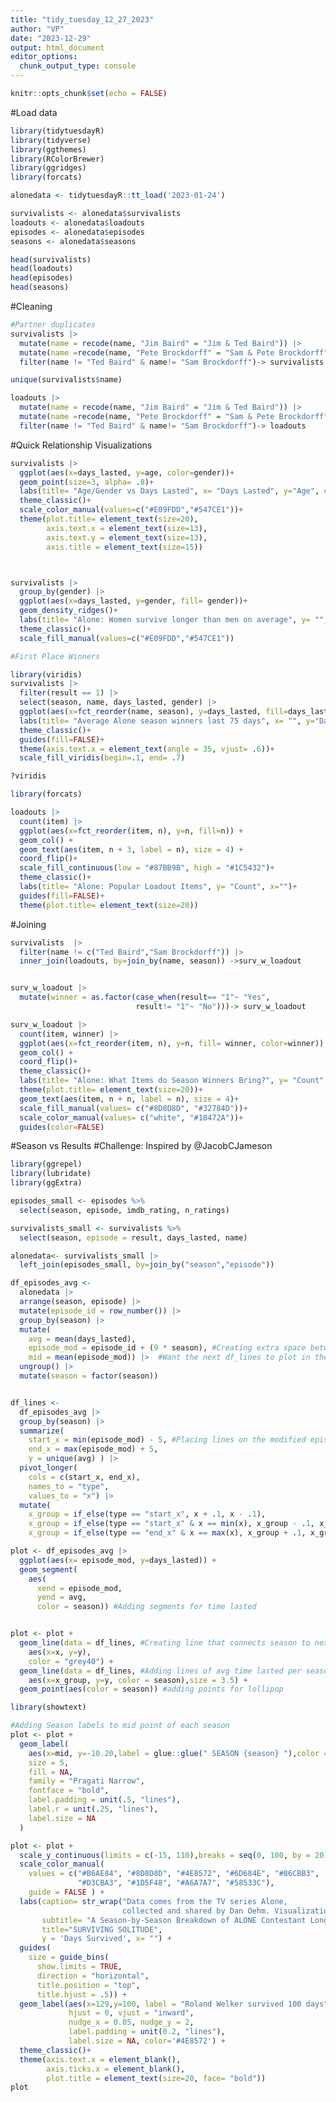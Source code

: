 ```yaml
---
title: "tidy_tuesday_12_27_2023"
author: "VP"
date: "2023-12-29"
output: html_document
editor_options: 
  chunk_output_type: console
---
```


```r
knitr::opts_chunk$set(echo = FALSE)
```

#Load data
```r
library(tidytuesdayR)
library(tidyverse)
library(ggthemes)
library(RColorBrewer)
library(ggridges)
library(forcats)

alonedata <- tidytuesdayR::tt_load('2023-01-24')

survivalists <- alonedata$survivalists
loadouts <- alonedata$loadouts
episodes <- alonedata$episodes
seasons <- alonedata$seasons

head(survivalists)
head(loadouts)
head(episodes)
head(seasons)
```

#Cleaning
```r
#Partner duplicates
survivalists |> 
  mutate(name = recode(name, "Jim Baird" = "Jim & Ted Baird")) |> 
  mutate(name =recode(name, "Pete Brockdorff" = "Sam & Pete Brockdorff")) |> 
  filter(name != "Ted Baird" & name!= "Sam Brockdorff")-> survivalists

unique(survivalists$name)

loadouts |> 
  mutate(name = recode(name, "Jim Baird" = "Jim & Ted Baird")) |> 
  mutate(name =recode(name, "Pete Brockdorff" = "Sam & Pete Brockdorff")) |> 
  filter(name != "Ted Baird" & name!= "Sam Brockdorff")-> loadouts
```



#Quick Relationship Visualizations
```r
survivalists |> 
  ggplot(aes(x=days_lasted, y=age, color=gender))+ 
  geom_point(size=3, alpha= .8)+
  labs(title= "Age/Gender vs Days Lasted", x= "Days Lasted", y="Age", color= "Gender")+
  theme_classic()+
  scale_color_manual(values=c("#E09FDD","#547CE1"))+
  theme(plot.title= element_text(size=20),
        axis.text.x = element_text(size=13),
        axis.text.y = element_text(size=13),
        axis.title = element_text(size=15))



survivalists |> 
  group_by(gender) |> 
  ggplot(aes(x=days_lasted, y=gender, fill= gender))+ 
  geom_density_ridges()+
  labs(title= "Alone: Women survive longer than men on average", y= "", x=" Days Lasted", fill= "Gender")+
  theme_classic()+
  scale_fill_manual(values=c("#E09FDD","#547CE1"))

#First Place Winners

library(viridis)
survivalists |> 
  filter(result == 1) |> 
  select(season, name, days_lasted, gender) |> 
  ggplot(aes(x=fct_reorder(name, season), y=days_lasted, fill=days_lasted)) + geom_col()+
  labs(title= "Average Alone season winners last 75 days", x= "", y="Days Lasted", subtitle="Roland Welker of season 7 sets record with 100 day wilderness stint")+
  theme_classic()+
  guides(fill=FALSE)+
  theme(axis.text.x = element_text(angle = 35, vjust= .6))+
  scale_fill_viridis(begin=.1, end= .7)

?viridis

library(forcats)

loadouts |>
  count(item) |> 
  ggplot(aes(x=fct_reorder(item, n), y=n, fill=n)) +
  geom_col() +
  geom_text(aes(item, n + 3, label = n), size = 4) +
  coord_flip()+
  scale_fill_continuous(low = "#87BB9B", high = "#1C5432")+
  theme_classic()+
  labs(title= "Alone: Popular Loadout Items", y= "Count", x="")+
  guides(fill=FALSE)+
  theme(plot.title= element_text(size=20))

```

#Joining
```r
survivalists  |> 
  filter(name != c("Ted Baird","Sam Brockdorff")) |> 
  inner_join(loadouts, by=join_by(name, season)) ->surv_w_loadout


surv_w_loadout |> 
  mutate(winner = as.factor(case_when(result== "1"~ "Yes",
                            result!= "1"~ "No")))-> surv_w_loadout

surv_w_loadout |>
  count(item, winner) |> 
  ggplot(aes(x=fct_reorder(item, n), y=n, fill= winner, color=winner)) +
  geom_col() +
  coord_flip()+
  theme_classic()+
  labs(title= "Alone: What Items do Season Winners Bring?", y= "Count", x="", fill= "Season Winner")+
  theme(plot.title= element_text(size=20))+
  geom_text(aes(item, n + n, label = n), size = 4)+
  scale_fill_manual(values= c("#8D8D8D", "#32784D"))+
  scale_color_manual(values= c("white", "#18472A"))+
  guides(color=FALSE)

```




#Season vs Results
#Challenge: Inspired by @JacobCJameson
```r
library(ggrepel)
library(lubridate)
library(ggExtra)

episodes_small <- episodes %>%
  select(season, episode, imdb_rating, n_ratings)

survivalists_small <- survivalists %>%
  select(season, episode = result, days_lasted, name)

alonedata<- survivalists_small |> 
  left_join(episodes_small, by=join_by("season","episode"))

df_episodes_avg <-
  alonedata |>
  arrange(season, episode) |>
  mutate(episode_id = row_number()) |>
  group_by(season) |>
  mutate(
    avg = mean(days_lasted),
    episode_mod = episode_id + (9 * season), #Creating extra space between seasons
    mid = mean(episode_mod)) |>  #Want the next df_lines to plot in the middle 
  ungroup() |>
  mutate(season = factor(season))


df_lines <-
  df_episodes_avg |>
  group_by(season) |>
  summarize(
    start_x = min(episode_mod) - 5, #Placing lines on the modified episode numbers to center lines for each season
    end_x = max(episode_mod) + 5,
    y = unique(avg) ) |>
  pivot_longer(
    cols = c(start_x, end_x),
    names_to = "type",
    values_to = "x") |>
  mutate(
    x_group = if_else(type == "start_x", x + .1, x - .1),
    x_group = if_else(type == "start_x" & x == min(x), x_group - .1, x_group),
    x_group = if_else(type == "end_x" & x == max(x), x_group + .1, x_group))

plot <- df_episodes_avg |> 
  ggplot(aes(x= episode_mod, y=days_lasted)) + 
  geom_segment(
    aes(
      xend = episode_mod,
      yend = avg, 
      color = season)) #Adding segments for time lasted 


plot <- plot + 
  geom_line(data = df_lines, #Creating line that connects season to next season
    aes(x=x, y=y),
    color = "grey40") +
  geom_line(data = df_lines, #Adding lines of avg time lasted per season
    aes(x=x_group, y=y, color = season),size = 3.5) + 
  geom_point(aes(color = season)) #adding points for lollipop

library(showtext)

#Adding Season labels to mid point of each season
plot <- plot + 
  geom_label(
    aes(x=mid, y=-10.20,label = glue::glue(" SEASON {season} "),color = season),
    size = 5,
    fill = NA,
    family = "Pragati Narrow",
    fontface = "bold",
    label.padding = unit(.5, "lines"),
    label.r = unit(.25, "lines"), 
    label.size = NA
  ) 

plot <- plot + 
  scale_y_continuous(limits = c(-15, 110),breaks = seq(0, 100, by = 20)) +
  scale_color_manual(
    values = c("#B6AE84", "#8D8D8D", "#4E8572", "#6D684E", "#86CBB3",
               "#D3CBA3", "#1D5F48", "#A6A7A7", "#58533C"),
    guide = FALSE ) +
  labs(caption= str_wrap("Data comes from the TV series Alone, 
                         collected and shared by Dan Oehm. Visualization inspired by @JacobCJameson", 200),
       subtitle= "A Season-by-Season Breakdown of ALONE Contestant Longevity",
       title="SURVIVING SOLITUDE",
       y = 'Days Survived', x= "") +
  guides(
    size = guide_bins(
      show.limits = TRUE,
      direction = "horizontal",
      title.position = "top",
      title.hjust = .5)) +
  geom_label(aes(x=129,y=100, label = "Roland Welker survived 100 days"), size=5,
             hjust = 0, vjust = "inward",
             nudge_x = 0.05, nudge_y = 2,
             label.padding = unit(0.2, "lines"),
             label.size = NA, color='#4E8572') +
  theme_classic()+
  theme(axis.text.x = element_blank(),
        axis.ticks.x = element_blank(),
        plot.title = element_text(size=20, face= "bold"))
plot

```

